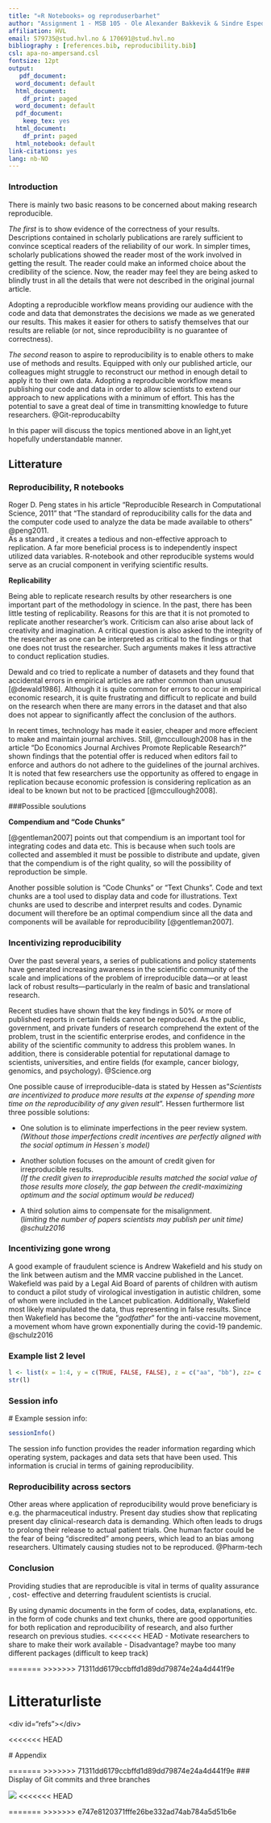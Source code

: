 ```yaml
---
title: "«R Notebooks» og reproduserbarhet"
author: "Assignment 1 - MSB 105 - Ole Alexander Bakkevik & Sindre Espedal"
affiliation: HVL
email: 579735@stud.hvl.no & 170691@stud.hvl.no
bibliography : [references.bib, reproducibility.bib]
csl: apa-no-ampersand.csl
fontsize: 12pt
output:
   pdf_document:
  word_document: default
  html_document:
    df_print: paged
  word_document: default
  pdf_document:
    keep_tex: yes
  html_document:
    df_print: paged
  html_notebook: default  
link-citations: yes
lang: nb-NO
---
```

### Introduction
There is mainly two basic reasons to be concerned about making research reproducible.

*The first* is to show evidence of the correctness of your results. Descriptions contained in scholarly publications are rarely sufficient to convince sceptical readers of the reliability of our work. In simpler times, scholarly publications showed the reader most of the work involved in getting the result. The reader could make an informed choice about the credibility of the science. Now, the reader may feel they are being asked to blindly trust in all the details that were not described in the original journal article.

Adopting a reproducible workflow means providing our audience with the code and data that demonstrates the decisions we made as we generated our results. This makes it easier for others to satisfy themselves that our results are reliable (or not, since reproducibility is no guarantee of correctness).

*The second* reason to aspire to reproducibility is to enable others to make use of methods and results. Equipped with only our published article, our colleagues might struggle to reconstruct our method in enough detail to apply it to their own data. Adopting a reproducible workflow means publishing our code and data in order to allow scientists to extend our approach to new applications with a minimum of effort. This has the potential to save a great deal of time in transmitting knowledge to future researchers. @Git-reproducabilty

In this paper will discuss the topics mentioned above in an light,yet hopefully understandable manner.

## Litterature

### Reproducibility, R notebooks

Roger D. Peng states in his article "Reproducible Research in Computational Science, 2011" that "The standard of reproducibility calls for the data and the computer code used to analyze the data be made available to others" @peng2011.\
As a standard , it creates a tedious and non-effective approach to replication. A far more beneficial process is to independently inspect utilized data variables. R-notebook and other reproducible systems would serve as an crucial component in verifying scientific results.\

**Replicability**

Being able to replicate research results by other researchers is one
important part of the methodology in science. In the past, there has been little
testing of replicability. Reasons for this are that it is not promoted to
replicate another researcher's work. Criticism can also arise about
lack of creativity and imagination. A critical question is also asked
to the integrity of the researcher as one can be interpreted as critical to
the findings or that one does not trust the researcher. Such arguments
makes it less attractive to conduct replication studies.

Dewald and co tried to replicate a number of datasets and they found that
accidental errors in empirical articles are rather common than unusual
[@dewald1986]. Although it is quite common for errors to occur in empirical
economic research, it is quite frustrating and difficult to replicate
and build on the research when there are many errors in the dataset and that
also does not appear to significantly affect the conclusion of the authors.

In recent times, technology has made it easier, cheaper and more effecient to make and maintain journal archives. Still, @mccullough2008 has in the article
"Do Economics Journal Archives Promote Replicable Research?" shown findings
that the potential offer is reduced when editors fail to
enforce and authors do not adhere to the guidelines of the journal archives.
It is noted that few researchers use the opportunity as
offered to engage in replication because economic profession is considering
replication as an ideal to be known but not to be practiced
[@mccullough2008].

###Possible soulutions

**Compendium and "Code Chunks"**

[@gentleman2007] points out that compendium is an important tool for integrating codes and data etc. This is because when such tools are collected and assembled it must be possible to distribute and update, given that the compendium is of the right quality, so will the possibility of reproduction be simple.

Another possible solution is "Code Chunks" or "Text Chunks". Code and text chunks are a tool used to display data and code for illustrations. Text chunks are used to describe and interpret results and codes. Dynamic document will therefore be an optimal compendium since all the data and components will be available for reproducibility [@gentleman2007].

### Incentivizing reproducibility

Over the past several years, a series of publications and policy statements have generated increasing awareness in the scientific community of the scale and implications of the problem of irreproducible data---or at least lack of robust results---particularly in the realm of basic and translational research.

Recent studies have shown that the key findings in 50% or more of published reports in certain fields cannot be reproduced. As the public, government, and private funders of research comprehend the extent of the problem, trust in the scientific enterprise erodes, and confidence in the ability of the scientific community to address this problem wanes. In addition, there is considerable potential for reputational damage to scientists, universities, and entire fields (for example, cancer biology, genomics, and psychology). @Science.org

One possible cause of irreproducible-data is stated by Hessen as"*Scientists are incentivized to produce more results at the expense of spending more time on the reproducibility of any given result*". Hessen furthermore list three possible solutions:

-   One solution is to eliminate imperfections in the peer review system.\
    *(Without those imperfections credit incentives are perfectly aligned with the social optimum in Hessen\`s model)*

-   Another solution focuses on the amount of credit given for irreproducible results.\
    *(If the credit given to irreproducible results matched the social value of those results more closely, the gap between the credit-maximizing optimum and the social optimum would be reduced)*

-   A third solution aims to compensate for the misalignment.\
    (l*imiting the number of papers scientists may publish per unit time) @schulz2016*

### Incentivizing gone wrong

A good example of fraudulent science is Andrew Wakefield and his study on the link between autism and the MMR vaccine published in the Lancet. Wakefield was paid by a Legal Aid Board of parents of children with autism to conduct a pilot study of virological investigation in autistic children, some of whom were included in the Lancet publication. Additionally, Wakefield most likely manipulated the data, thus representing in false results. Since then Wakefield has become the "*godfather*" for the anti-vaccine movement, a movement whom have grown exponentially during the covid-19 pandemic. @schulz2016

### Example list 2 level

```r
l <- list(x = 1:4, y = c(TRUE, FALSE, FALSE), z = c("aa", "bb"), zz= c(2.1, 4.33))
str(l)
```

### Session info

\# Example session info:

```r
sessionInfo()
```

The session info function provides the reader information regarding which operating system, packages and data sets that have been used. This information is crucial in terms of gaining reproducibility.

### Reproducibility across sectors

Other areas where application of reproducibility would prove beneficiary is e.g. the pharmaceutical industry. Present day studies show that replicating present day clinical-research data is demanding. Which often leads to drugs to prolong their release to actual patient trials. One human factor could be the fear of being "discredited" among peers, which lead to an bias among researchers. Ultimately causing studies not to be reproduced. @Pharm-tech

### **Conclusion**

Providing studies that are reproducible is vital in terms of quality assurance , cost- effective and deterring fraudulent scientists is crucial.

By using dynamic documents in the form of codes, data, explanations, etc. in the form of code chunks and text chunks, there are good opportunities for both replication and reproducibility of research, and also further research on previous studies.
<<<<<<< HEAD
- Motivate researchers to share to make their work available
- Disadvantage? maybe too many different packages (difficult to keep track)

=======
>>>>>>> 71311dd6179ccbffd1d89dd79874e24a4d441f9e

\newpage

# Litteraturliste

\<div id="refs"\>\</div\>

<<<<<<< HEAD


\# Appendix

=======
>>>>>>> 71311dd6179ccbffd1d89dd79874e24a4d441f9e
### Display of Git commits and three branches

![](images/paste-7A7BFE4C.png)
<<<<<<< HEAD


=======
>>>>>>> e747e8120371fffe26be332ad74ab784a5d51b6e
